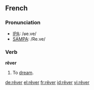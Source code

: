 ==French==

===Pronunciation===
*[[w:IPA|IPA]]: /ʁe.ve/
*[[w:SAMPA|SAMPA]]: /Re.ve/

===Verb===
'''rêver'''
# To [[dream]].

[[de:rêver]]
[[el:rêver]]
[[fr:rêver]]
[[id:rêver]]
[[vi:rêver]]